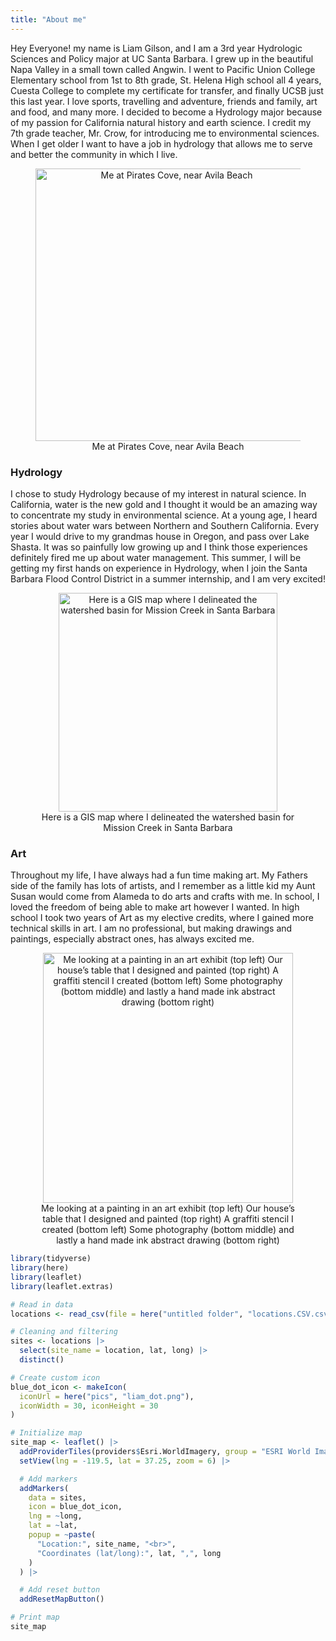 ```yaml
---
title: "About me"
---
```


Hey Everyone! my name is Liam Gilson, and I am a 3rd year Hydrologic Sciences and Policy major at UC Santa Barbara. I grew up in the beautiful Napa Valley in a small town called Angwin. I went to Pacific Union College Elementary school from 1st to 8th grade, St. Helena High school all 4 years, Cuesta College to complete my certificate for transfer, and finally UCSB just this last year. I love sports, travelling and adventure, friends and family, art and food, and many more. I decided to become a Hydrology major because of my passion for California natural history and earth science. I credit my 7th grade teacher, Mr. Crow, for introducing me to environmental sciences. When I get older I want to have a job in hydrology that allows me to serve and better the community in which I live.

::: {style="text-align: center;"}
![Me at Pirates Cove, near Avila Beach](pics/AboutMePic.PNG){width="436"}
:::

### Hydrology

I chose to study Hydrology because of my interest in natural science. In California, water is the new gold and I thought it would be an amazing way to concentrate my study in environmental science. At a young age, I heard stories about water wars between Northern and Southern California. Every year I would drive to my grandmas house in Oregon, and pass over Lake Shasta. It was so painfully low growing up and I think those experiences definitely fired me up about water management. This summer, I will be getting my first hands on experience in Hydrology, when I join the Santa Barbara Flood Control District in a summer internship, and I am very excited!

::: {style="text-align: center;"}
![Here is a GIS map where I delineated the watershed basin for Mission Creek in Santa Barbara](pics/HydroMap.png){width="350"}
:::

### Art

Throughout my life, I have always had a fun time making art. My Fathers side of the family has lots of artists, and I remember as a little kid my Aunt Susan would come from Alameda to do arts and crafts with me. In school, I loved the freedom of being able to make art however I wanted. In high school I took two years of Art as my elective credits, where I gained more technical skills in art. I am no professional, but making drawings and paintings, especially abstract ones, has always excited me.

::: {style="text-align: center;"}
![Me looking at a painting in an art exhibit (top left) Our house's table that I designed and painted (top right) A graffiti stencil I created (bottom left) Some photography (bottom middle) and lastly a hand made ink abstract drawing (bottom right)](pics/ArtAboutMe.PNG){width="400px"}
:::

```r
library(tidyverse)
library(here)
library(leaflet)
library(leaflet.extras)

# Read in data
locations <- read_csv(file = here("untitled folder", "locations.CSV.csv"))

# Cleaning and filtering
sites <- locations |>
  select(site_name = location, lat, long) |>
  distinct()

# Create custom icon
blue_dot_icon <- makeIcon(
  iconUrl = here("pics", "liam_dot.png"),
  iconWidth = 30, iconHeight = 30
)

# Initialize map
site_map <- leaflet() |>
  addProviderTiles(providers$Esri.WorldImagery, group = "ESRI World Imagery") |>
  setView(lng = -119.5, lat = 37.25, zoom = 6) |>

  # Add markers
  addMarkers(
    data = sites,
    icon = blue_dot_icon,
    lng = ~long,
    lat = ~lat,
    popup = ~paste(
      "Location:", site_name, "<br>",
      "Coordinates (lat/long):", lat, ",", long
    )
  ) |>

  # Add reset button
  addResetMapButton()

# Print map
site_map
```
